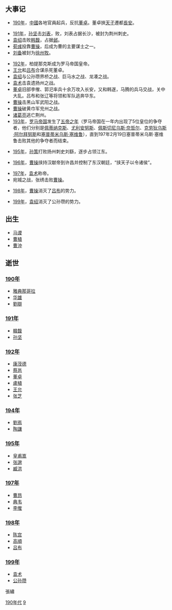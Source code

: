 {{Unreferenced|time=2018-06-29T12:53:46+00:00}}
{{DecadeTOC|190}}
== 大事记 ==

*[[190年|190年]]，[[中国|中國]]各地官員起兵，反抗[[董卓|董卓]]。董卓挾[[天子|天子]]遷都[[长安|長安]]。

*[[191年|191年]]，[[孙坚|孙坚]]击[[刘表|刘表]]，败，刘表占据长沙，被封为荆州刺史。
*[[袁绍|袁绍]]击败[[韓馥|韩馥]]，占据[[邺|邺]]。
*[[荀彧|荀彧]]投靠[[曹操|曹操]]，后成为曹的主要谋士之一。
*[[刘备|刘备]]被封为[[徐州牧|徐州牧]]。

*[[192年|192年]]，柏提那克斯成为罗马帝国皇帝。
* [[王允|王允]]和[[吕布|吕布]]合谋杀死董卓。
* [[袁绍|袁绍]]与公孙瓒界桥之战、巨马水之战、龙凑之战。
* [[袁术|袁术]]击袁遗扬州之战。
* [[董卓|董卓]]旧部李傕、郭汜率兵十余万攻入长安，又和韩遂，马腾的兵马交战，关中大乱。吕布和张辽等将领和军队逃奔华东。
* [[曹操|曹操]]击黑山军武阳之战。
* [[曹操|曹操]]破黄巾军兖州之战。
* [[诸葛亮|诸葛亮]]逃亡荆州。
* [[193年|193年]]，[[羅馬帝國|罗马帝国]]发生了[[五帝之年|五帝之年]]（罗马帝国在一年内出现了5位皇位的争夺者，他们分别是[[佩蒂纳克斯|佩蒂纳克斯]]、[[尤利安努斯|尤利安努斯]]、[[佩斯切尼乌斯·奈哲尔|佩斯切尼乌斯·奈哲尔]]、[[克洛狄乌斯·阿尔比努斯|克劳狄乌斯·阿尔拜努斯]]和[[塞普蒂米烏斯·塞維魯|塞普蒂米乌斯·塞维鲁]]），直到197年2月19日塞普蒂米乌斯·塞维鲁击败其他的争夺者而结束。

*[[195年|195年]]，[[孙策|孙策]]打败扬州刺史刘繇，逐步占领江东。

*[[196年|196年]]，[[曹操|曹操]]挟持汉献帝到许昌并控制了东汉朝廷，“挟天子以令诸侯”。

*[[197年|197年]]，[[袁术|袁术]]称帝。
*宛城之战，张绣击败[[曹操|曹操]]。

*[[198年|198年]]，[[曹操|曹操]]消灭了[[吕布|吕布]]的势力。

*[[199年|199年]]，[[袁绍|袁绍]]消灭了公孙瓒的势力。

== 出生 ==
{{main|:Category:190年代出生}}

*[[马谡|马谡]]
*[[曹植|曹植]]
*[[曹沖|曹沖]]

== 逝世 ==
{{main|:Category:190年代逝世}}

=== [[190年|190年]] ===
* [[雅典那哥拉|雅典那哥拉]]
* [[华雄|华雄]]
* [[劉辯|劉辯]]

=== [[191年|191年]] ===
* [[韓馥|韓馥]]
* [[孙坚|孙坚]]

=== [[192年|192年]] ===
* [[康茂德|康茂德]]
* [[蔡邕|蔡邕]]
* [[董卓|董卓]]
* [[盧植|盧植]]
* [[王允|王允]]
* [[张芝|张芝]]

=== [[194年|194年]] ===
* [[劉焉_(益州牧)|劉焉]]
* [[陶謙|陶謙]]

=== [[195年|195年]] ===
* [[皇甫嵩|皇甫嵩]]
* [[张邈|张邈]]
* [[臧洪|臧洪]]

=== [[197年|197年]] ===
* [[曹昂|曹昂]]
* [[典韦|典韦]]
* [[李傕|李傕]]

=== [[198年|198年]] ===
* [[陈宫|陈宫]]
* [[高順|高順]]
* [[吕布|吕布]]

=== [[199年|199年]] ===
* [[袁术|袁术]]
* [[公孙瓒|公孙瓒]]
張繡
[[Category:190年代|]]
[[Category:2世纪各年代|9]]
